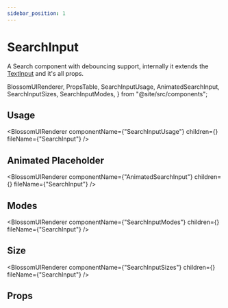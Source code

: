 ```yaml
---
sidebar_position: 1
---
```


# SearchInput

A Search component with debouncing support, internally it extends the [TextInput](/docs/components/TextInput) and it's all props.

  BlossomUIRenderer,
  PropsTable,
  SearchInputUsage,
  AnimatedSearchInput,
  SearchInputSizes,
  SearchInputModes,
} from "@site/src/components";

## Usage

<BlossomUIRenderer
  componentName={"SearchInputUsage"}
  children={<SearchInputUsage />}
  fileName={"SearchInput"}
/>

## Animated Placeholder

<BlossomUIRenderer
  componentName={"AnimatedSearchInput"}
  children={<AnimatedSearchInput />}
  fileName={"SearchInput"}
/>

## Modes

<BlossomUIRenderer
  componentName={"SearchInputModes"}
  children={<SearchInputModes />}
  fileName={"SearchInput"}
/>

## Size

<BlossomUIRenderer
  componentName={"SearchInputSizes"}
  children={<SearchInputSizes />}
  fileName={"SearchInput"}
/>

## Props

<PropsTable componentName="SearchInput" />
